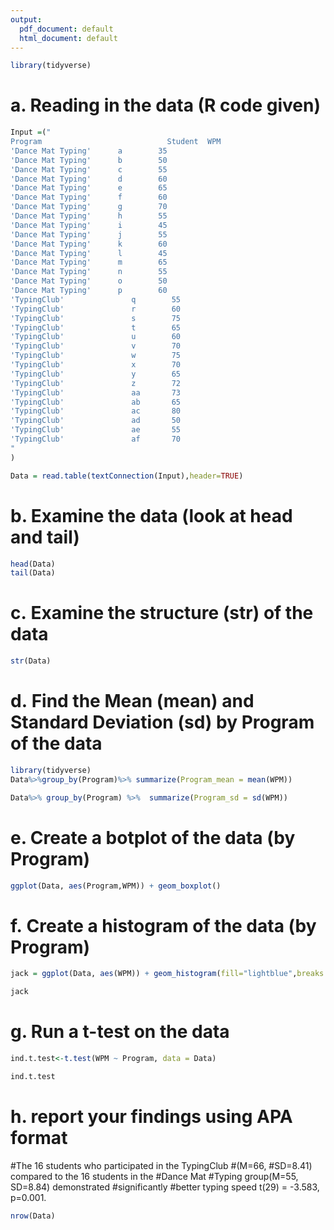 ```yaml
---
output:
  pdf_document: default
  html_document: default
---
```

```r
library(tidyverse)
```


# a. Reading in the data (R code given)
```r


Input =("
Program                            Student  WPM
'Dance Mat Typing'      a        35
'Dance Mat Typing'      b        50
'Dance Mat Typing'      c        55
'Dance Mat Typing'      d        60
'Dance Mat Typing'      e        65
'Dance Mat Typing'      f        60
'Dance Mat Typing'      g        70
'Dance Mat Typing'      h        55
'Dance Mat Typing'      i        45
'Dance Mat Typing'      j        55
'Dance Mat Typing'      k        60
'Dance Mat Typing'      l        45
'Dance Mat Typing'      m        65
'Dance Mat Typing'      n        55
'Dance Mat Typing'      o        50
'Dance Mat Typing'      p        60
'TypingClub'               q        55
'TypingClub'               r        60
'TypingClub'               s        75
'TypingClub'               t        65
'TypingClub'               u        60
'TypingClub'               v        70
'TypingClub'               w        75
'TypingClub'               x        70
'TypingClub'               y        65
'TypingClub'               z        72
'TypingClub'               aa       73
'TypingClub'               ab       65
'TypingClub'               ac       80
'TypingClub'               ad       50
'TypingClub'               ae       55
'TypingClub'               af       70
"
)

Data = read.table(textConnection(Input),header=TRUE)

```




# b. Examine the data (look at head and tail)

```r
head(Data)
tail(Data)
```


# c. Examine the structure (str) of the data
```r
str(Data)
```


# d. Find the Mean (mean) and Standard Deviation (sd) by Program of the data

```r
library(tidyverse)
Data%>%group_by(Program)%>% summarize(Program_mean = mean(WPM))
```
```r
Data%>% group_by(Program) %>%  summarize(Program_sd = sd(WPM))
```


# e. Create a botplot of the data (by Program)

```r
ggplot(Data, aes(Program,WPM)) + geom_boxplot()
```


# f. Create a histogram of the data (by Program)
```r
jack = ggplot(Data, aes(WPM)) + geom_histogram(fill="lightblue",breaks = seq(30,80, by=10)) +facet_wrap(~Program) +theme_classic()

jack
```
# g. Run a t-test on the data
```r

ind.t.test<-t.test(WPM ~ Program, data = Data)

ind.t.test
```



# h. report your findings using APA format 

#The 16 students who participated in the TypingClub #(M=66, #SD=8.41) compared to the 16 students in the #Dance Mat #Typing group(M=55, SD=8.84) demonstrated #significantly #better typing speed t(29) = -3.583, p=0.001.

```r
nrow(Data)
```




 